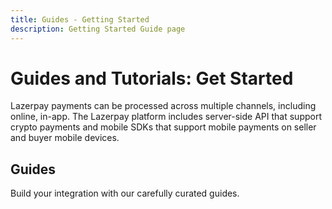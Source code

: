 ```yaml
---
title: Guides - Getting Started
description: Getting Started Guide page
---
```


# Guides and Tutorials: Get Started

Lazerpay payments can be processed across multiple channels, including online, in-app. The Lazerpay platform includes server-side API that support crypto payments and mobile SDKs that support mobile payments on seller and buyer mobile devices.
<Divider className='max-w-100 mt-1 mb-8' />

## Guides
Build your integration with our carefully curated guides.